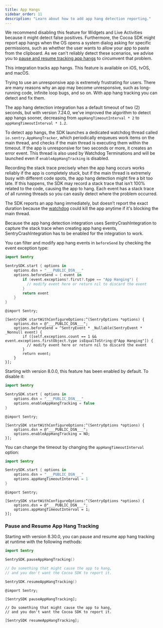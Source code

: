 ```yaml
---
title: App Hangs
sidebar_order: 11
description: "Learn about how to add app hang detection reporting."
---
```


<Note>

We recommend disabling this feature for Widgets and Live Activities because it might detect false positives.
Furthermore, the Cocoa SDK might report app hangs when the OS opens a system dialog asking for specific permissions,
such as whether the user wants to allow your app to paste from the clipboard. As we can't reliably detect these scenarios,
we advise you to [pause and resume tracking app hangs](#pause-and-resume-app-hang-tracking) to circumvent that problem.

</Note>

This integration tracks app hangs. This feature is available on iOS, tvOS, and macOS.

Trying to use an unresponsive app is extremely frustrating for users. There are many reasons why an app may become unresponsive, such as long- running code, infinite loop bugs, and so on. With app hang tracking you can detect and fix them.

The app hang detection integration has a default timeout of two (2) seconds, but with version 7.24.0, we’ve improved the algorithm to detect app hangs sooner, decreasing from `appHangTimeoutInterval * 2` to `appHangTimeoutInterval * 1.2`.

To detect app hangs, the SDK launches a dedicated watchdog thread called `io.sentry.AppHangTracker`, which periodically enqueues work items on the main thread, and checks if the main thread is executing them within the timeout. If the app is unresponsive for two seconds or more, it creates an error event. This thread is also used by <PlatformLink to="/configuration/watchdog-terminations/">Watchdog Terminations</PlatformLink> and will be launched even if `enableAppHangTracking` is disabled.

Recording the stack trace precisely when the app hang occurs works reliably if the app is completely stuck, but if the main thread is extremely busy with different code spots, the app hang detection might fire a bit too late. If this happens, the SDK may record a stack trace that isn’t 100% related to the code, causing the app to hang. Each event has a stack trace of all running threads so you can easily detect where the problem occurred.

The SDK reports an app hang immediately, but doesn’t report the exact duration because the [watchdog](https://developer.apple.com/documentation/xcode/addressing-watchdog-terminations) could kill the app anytime if it's blocking the main thread.

Because the app hang detection integration uses SentryCrashIntegration to capture the stack trace when creating app hang events, SentryCrashIntegration has to be enabled for the integration to work.

You can filter and modify app hang events in `beforeSend` by checking the event exception type:

<SignInNote />

```swift {tabTitle:Swift}
import Sentry

SentrySDK.start { options in
    options.dsn = "___PUBLIC_DSN___"
    options.beforeSend = { event in
        if (event.exceptions?.first?.type == "App Hanging") {
          // modify event here or return nil to discard the event
        }
        return event
    }
}
```

```objc {tabTitle:Objective-C}
@import Sentry;

[SentrySDK startWithConfigureOptions:^(SentryOptions *options) {
    options.dsn = @"___PUBLIC_DSN___";
    options.beforeSend = ^SentryEvent * _Nullable(SentryEvent * _Nonnull event) {
        if ([self.exceptions.count == 1 && event.exceptions.firstObject.type isEqualToString:@"App Hanging"]) {
          // modify event here or return nil to discard the event
        }
        return event;
    }
}];
```

Starting with version 8.0.0, this feature has been enabled by default. To disable it:

<SignInNote />

```swift {tabTitle:Swift}
import Sentry

SentrySDK.start { options in
    options.dsn = "___PUBLIC_DSN___"
    options.enableAppHangTracking = false
}
```

```objc {tabTitle:Objective-C}
@import Sentry;

[SentrySDK startWithConfigureOptions:^(SentryOptions *options) {
    options.dsn = @"___PUBLIC_DSN___";
    options.enableAppHangTracking = NO;
}];

```

You can change the timeout by changing the `appHangTimeoutInterval` option:

<SignInNote />

```swift {tabTitle:Swift}
import Sentry

SentrySDK.start { options in
    options.dsn = "___PUBLIC_DSN___"
    options.appHangTimeoutInterval = 1
}
```

```objc {tabTitle:Objective-C}
@import Sentry;

[SentrySDK startWithConfigureOptions:^(SentryOptions *options) {
    options.dsn = @"___PUBLIC_DSN___";
    options.appHangTimeoutInterval = 1;
}];

```

### Pause and Resume App Hang Tracking

Starting with version 8.30.0, you can pause and resume app hang tracking at runtime with the following methods:

```swift {tabTitle:Swift}
import Sentry

SentrySDK.pauseAppHangTracking()

// Do something that might cause the app to hang,
// and you don't want the Cocoa SDK to report it.

SentrySDK.resumeAppHangTracking()
```

```objc {tabTitle:Objective-C}
@import Sentry;

[SentrySDK pauseAppHangTracking];

// Do something that might cause the app to hang,
// and you don't want the Cocoa SDK to report it.

[SentrySDK resumeAppHangTracking];

```
